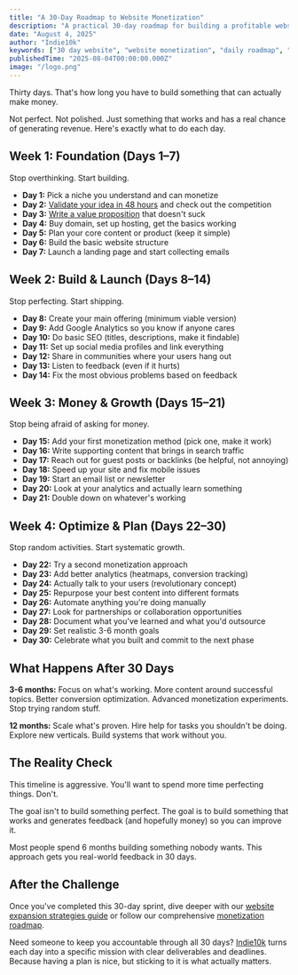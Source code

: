 ```yaml
---
title: "A 30-Day Roadmap to Website Monetization"
description: "A practical 30-day roadmap for building a profitable website from scratch. Follow daily tasks for niche selection, content creation, SEO, and monetization, with clear milestones for 3–6 months and 12 months of sustainable growth."
date: "August 4, 2025"
author: "Indie10k"
keywords: ["30 day website", "website monetization", "daily roadmap", "profitable website", "indie maker challenge"]
publishedTime: "2025-08-04T00:00:00.000Z"
image: "/logo.png"
---
```


Thirty days. That's how long you have to build something that can actually make money.

Not perfect. Not polished. Just something that works and has a real chance of generating revenue. Here's exactly what to do each day.

## Week 1: Foundation (Days 1–7)
Stop overthinking. Start building.

- **Day 1:** Pick a niche you understand and can monetize
- **Day 2:** [Validate your idea in 48 hours](/blog/2025-08-31-validate-website-idea-under-48-hours) and check out the competition
- **Day 3:** [Write a value proposition](/blog/2025-09-01-how-to-write-uvp-for-indie-projects) that doesn't suck
- **Day 4:** Buy domain, set up hosting, get the basics working
- **Day 5:** Plan your core content or product (keep it simple)
- **Day 6:** Build the basic website structure
- **Day 7:** Launch a landing page and start collecting emails

## Week 2: Build & Launch (Days 8–14)
Stop perfecting. Start shipping.

- **Day 8:** Create your main offering (minimum viable version)
- **Day 9:** Add Google Analytics so you know if anyone cares
- **Day 10:** Do basic SEO (titles, descriptions, make it findable)
- **Day 11:** Set up social media profiles and link everything
- **Day 12:** Share in communities where your users hang out
- **Day 13:** Listen to feedback (even if it hurts)
- **Day 14:** Fix the most obvious problems based on feedback

## Week 3: Money & Growth (Days 15–21)
Stop being afraid of asking for money.

- **Day 15:** Add your first monetization method (pick one, make it work)
- **Day 16:** Write supporting content that brings in search traffic
- **Day 17:** Reach out for guest posts or backlinks (be helpful, not annoying)
- **Day 18:** Speed up your site and fix mobile issues
- **Day 19:** Start an email list or newsletter
- **Day 20:** Look at your analytics and actually learn something
- **Day 21:** Double down on whatever's working

## Week 4: Optimize & Plan (Days 22–30)
Stop random activities. Start systematic growth.

- **Day 22:** Try a second monetization approach
- **Day 23:** Add better analytics (heatmaps, conversion tracking)
- **Day 24:** Actually talk to your users (revolutionary concept)
- **Day 25:** Repurpose your best content into different formats
- **Day 26:** Automate anything you're doing manually
- **Day 27:** Look for partnerships or collaboration opportunities  
- **Day 28:** Document what you've learned and what you'd outsource
- **Day 29:** Set realistic 3-6 month goals
- **Day 30:** Celebrate what you built and commit to the next phase

## What Happens After 30 Days

**3-6 months:** Focus on what's working. More content around successful topics. Better conversion optimization. Advanced monetization experiments. Stop trying random stuff.

**12 months:** Scale what's proven. Hire help for tasks you shouldn't be doing. Explore new verticals. Build systems that work without you.

## The Reality Check

This timeline is aggressive. You'll want to spend more time perfecting things. Don't.

The goal isn't to build something perfect. The goal is to build something that works and generates feedback (and hopefully money) so you can improve it.

Most people spend 6 months building something nobody wants. This approach gets you real-world feedback in 30 days.

## After the Challenge

Once you've completed this 30-day sprint, dive deeper with our [website expansion strategies guide](/blog/2025-08-31-expansion-website-growth) or follow our comprehensive [monetization roadmap](/blog/2025-08-31-steps-to-profitable-website).

Need someone to keep you accountable through all 30 days? [Indie10k](/) turns each day into a specific mission with clear deliverables and deadlines. Because having a plan is nice, but sticking to it is what actually matters.